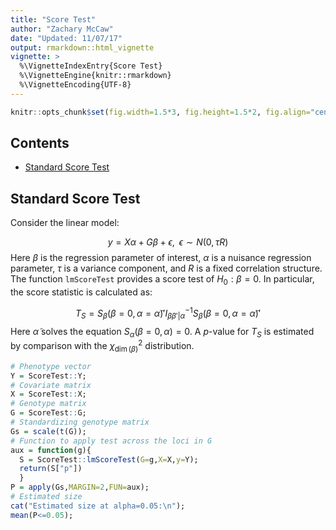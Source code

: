 ```yaml
---
title: "Score Test"
author: "Zachary McCaw"
date: "Updated: 11/07/17"
output: rmarkdown::html_vignette
vignette: >
  %\VignetteIndexEntry{Score Test}
  %\VignetteEngine{knitr::rmarkdown}
  %\VignetteEncoding{UTF-8}
---
```


```r
knitr::opts_chunk$set(fig.width=1.5*3, fig.height=1.5*2, fig.align="center", fig.path='Figs/',echo=T, warning=F, message=F, cache=T, results='hold');
```

## Contents

* [Standard Score Test](#standard-score-test)

## Standard Score Test
Consider the linear model:

$$
y = X \alpha + G \beta + \epsilon, \; \; \epsilon \sim N( 0 ,\tau R)
$$
Here $\beta$ is the regression parameter of interest, $\alpha$ is a nuisance regression parameter, $\tau$ is a variance component, and $R$ is a fixed correlation structure. The function `lmScoreTest` provides a score test of $H_{0}:\beta = 0$. In particular, the score statistic is calculated as:

$$
T_{S} = S_{\beta}(\beta=0,\alpha=\tilde{\alpha})'I_{\beta\beta'|\alpha}^{-1}S_{\beta}(\beta=0,\alpha=\tilde{\alpha})'
$$
Here $\tilde{\alpha}$ solves the equation $S_{\alpha}(\beta=0,\alpha) = 0$. A $p$-value for $T_{S}$ is estimated by comparison with the $\chi_{\dim(\beta)}^{2}$ distribution. 

```r
# Phenotype vector
Y = ScoreTest::Y;
# Covariate matrix
X = ScoreTest::X;
# Genotype matrix
G = ScoreTest::G;
# Standardizing genotype matrix
Gs = scale(t(G));
# Function to apply test across the loci in G 
aux = function(g){
  S = ScoreTest::lmScoreTest(G=g,X=X,y=Y);
  return(S["p"])
  }
P = apply(Gs,MARGIN=2,FUN=aux);
# Estimated size
cat("Estimated size at alpha=0.05:\n");
mean(P<=0.05);
```